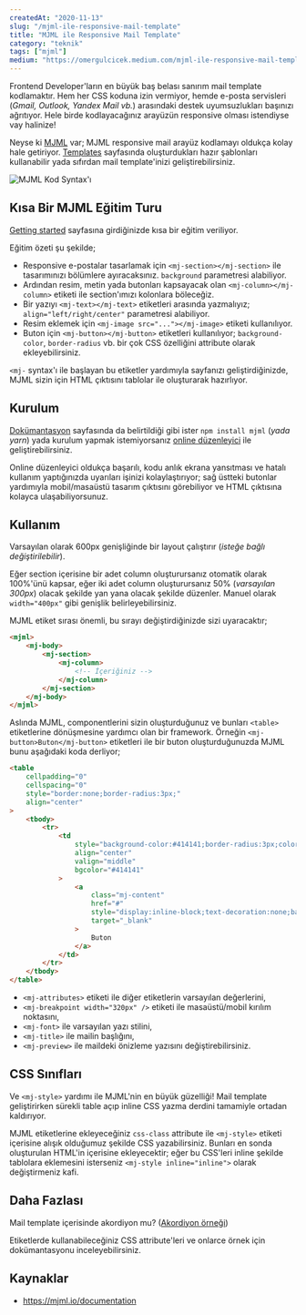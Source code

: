 ```yaml
---
createdAt: "2020-11-13"
slug: "/mjml-ile-responsive-mail-template"
title: "MJML ile Responsive Mail Template"
category: "teknik"
tags: ["mjml"]
medium: "https://omergulcicek.medium.com/mjml-ile-responsive-mail-template-8c8c8c8c8c8c"
---
```


Frontend Developer'ların en büyük baş belası sanırım mail template kodlamaktır. Hem her CSS koduna izin vermiyor, hemde e-posta servisleri (_Gmail, Outlook, Yandex Mail vb._) arasındaki destek uyumsuzlukları başınızı ağrıtıyor. Hele birde kodlayacağınız arayüzün responsive olması istendiyse vay halinize!

Neyse ki <a href="https://mjml.io/" target="_blank" rel="noreferrer noopener">MJML</a> var; MJML responsive mail arayüz kodlamayı oldukça kolay hale getiriyor. <a href="https://mjml.io/templates" target="_blank" rel="noreferrer noopener">Templates</a> sayfasında oluşturdukları hazır şablonları kullanabilir yada sıfırdan mail template'inizi geliştirebilirsiniz.

![MJML Kod Syntax'ı](/blog/2020-11-13/mjml.png)

## Kısa Bir MJML Eğitim Turu

<a href="https://mjml.io/getting-started/1" target="_blank" rel="noreferrer noopener">Getting started</a> sayfasına girdiğinizde kısa bir eğitim veriliyor.

Eğitim özeti şu şekilde;

- Responsive e-postalar tasarlamak için `<mj-section></mj-section>` ile tasarımınızı bölümlere ayıracaksınız. `background` parametresi alabiliyor.
- Ardından resim, metin yada butonları kapsayacak olan `<mj-column></mj-column>` etiketi ile section'ımızı kolonlara böleceğiz.
- Bir yazıyı `<mj-text></mj-text>` etiketleri arasında yazmalıyız; `align="left/right/center"` parametresi alabiliyor.
- Resim eklemek için `<mj-image src="..."></mj-image>` etiketi kullanılıyor.
- Buton için `<mj-button></mj-button>` etiketleri kullanılıyor; `background-color`, `border-radius` vb. bir çok CSS özelliğini attribute olarak ekleyebilirsiniz.

`<mj-` syntax'ı ile başlayan bu etiketler yardımıyla sayfanızı geliştirdiğinizde, MJML sizin için HTML çıktısını tablolar ile oluşturarak hazırlıyor.

## Kurulum

<a href="https://mjml.io/documentation/" target="_blank" rel="noreferrer noopener">Dokümantasyon</a> sayfasında da belirtildiği gibi ister `npm install mjml` (_yada yarn_) yada kurulum yapmak istemiyorsanız <a href="https://mjml.io/try-it-live" target="_blank" rel="noreferrer noopener">online düzenleyici</a> ile geliştirebilirsiniz.

Online düzenleyici oldukça başarılı, kodu anlık ekrana yansıtması ve hatalı kullanım yaptığınızda uyarıları işinizi kolaylaştırıyor; sağ üstteki butonlar yardımıyla mobil/masaüstü tasarım çıktısını görebiliyor ve HTML çıktısına kolayca ulaşabiliyorsunuz.

## Kullanım

Varsayılan olarak 600px genişliğinde bir layout çalıştırır (_isteğe bağlı değiştirilebilir_).

Eğer section içerisine bir adet column oluşturursanız otomatik olarak 100%'ünü kapsar, eğer iki adet column oluşturursanız 50% (_varsayılan 300px_) olacak şekilde yan yana olacak şekilde düzenler. Manuel olarak `width="400px"` gibi genişlik belirleyebilirsiniz.

MJML etiket sırası önemli, bu sırayı değiştirdiğinizde sizi uyaracaktır;

```html
<mjml>
	<mj-body>
		<mj-section>
			<mj-column>
				<!-- İçeriğiniz -->
			</mj-column>
		</mj-section>
	</mj-body>
</mjml>
```

Aslında MJML, componentlerini sizin oluşturduğunuz ve bunları `<table>` etiketlerine dönüşmesine yardımcı olan bir framework. Örneğin `<mj-button>Buton</mj-button>` etiketleri ile bir buton oluşturduğunuzda MJML bunu aşağıdaki koda derliyor;

```html
<table
	cellpadding="0"
	cellspacing="0"
	style="border:none;border-radius:3px;"
	align="center"
>
	<tbody>
		<tr>
			<td
				style="background-color:#414141;border-radius:3px;color:#ffffff;cursor:auto;"
				align="center"
				valign="middle"
				bgcolor="#414141"
			>
				<a
					class="mj-content"
					href="#"
					style="display:inline-block;text-decoration:none;background-color:#414141;border:1px solid #414141;border-radius:3px;color:#ffffff;font-size:13px;font-weight:bold;padding:15px 30px;"
					target="_blank"
				>
					Buton
				</a>
			</td>
		</tr>
	</tbody>
</table>
```

- `<mj-attributes>` etiketi ile diğer etiketlerin varsayılan değerlerini,
- `<mj-breakpoint width="320px" />` etiketi ile masaüstü/mobil kırılım noktasını,
- `<mj-font>` ile varsayılan yazı stilini,
- `<mj-title>` ile mailin başlığını,
- `<mj-preview>` ile maildeki önizleme yazısını değiştirebilirsiniz.

## CSS Sınıfları

Ve `<mj-style>` yardımı ile MJML'nin en büyük güzelliği! Mail template geliştirirken sürekli table açıp inline CSS yazma derdini tamamiyle ortadan kaldırıyor.

MJML etiketlerine ekleyeceğiniz `css-class` attribute ile `<mj-style>` etiketi içerisine alışık olduğumuz şekilde CSS yazabilirsiniz. Bunları en sonda oluşturulan HTML'in içerisine ekleyecektir; eğer bu CSS'leri inline şekilde tablolara eklemesini isterseniz `<mj-style inline="inline">` olarak değiştirmeniz kafi.

## Daha Fazlası

Mail template içerisinde akordiyon mu? (<a href="https://mjml.io/try-it-live/components/accordion" target="_blank" rel="noreferrer noopener">Akordiyon örneği</a>)

Etiketlerde kullanabileceğiniz CSS attribute'leri ve onlarce örnek için dokümantasyonu inceleyebilirsiniz.

## Kaynaklar

- <a href="https://mjml.io/documentation" target="_blank" rel="noreferrer noopener">https://mjml.io/documentation</a>

